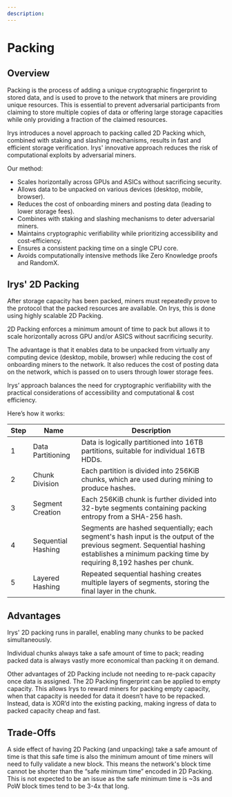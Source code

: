 ```yaml
---
description:
---
```




# Packing

<div className="w-full flex justify-center">
	<div className="w-full">
		<SimpleRiveViewer
			src="/diagrams/architecture/irys-docs-fast-2d-packing.riv"
			width={1920}
			height={1080}
			stateMachine="2D-Packing"
		/>
	</div>
</div>

## Overview

Packing is the process of adding a unique cryptographic fingerprint to stored data, and is used to prove to the network that miners are providing unique resources. This is essential to prevent adversarial participants from claiming to store multiple copies of data or offering large storage capacities while only providing a fraction of the claimed resources.

Irys introduces a novel approach to packing called 2D Packing which, combined with staking and slashing mechanisms, results in fast and efficient storage verification. Irys' innovative approach reduces the risk of computational exploits by adversarial miners.

Our method:

- Scales horizontally across GPUs and ASICs without sacrificing security.
- Allows data to be unpacked on various devices (desktop, mobile, browser).
- Reduces the cost of onboarding miners and posting data (leading to lower storage fees).
- Combines with staking and slashing mechanisms to deter adversarial miners.
- Maintains cryptographic verifiability while prioritizing accessibility and cost-efficiency.
- Ensures a consistent packing time on a single CPU core.
- Avoids computationally intensive methods like Zero Knowledge proofs and RandomX.

## Irys' 2D Packing

After storage capacity has been packed, miners must repeatedly prove to the protocol that the packed resources are available. On Irys, this is done using highly scalable 2D Packing.

2D Packing enforces a minimum amount of time to pack but allows it to scale horizontally across GPU and/or ASICS without sacrificing security.

The advantage is that it enables data to be unpacked from virtually any computing device (desktop, mobile, browser) while reducing the cost of onboarding miners to the network. It also reduces the cost of posting data on the network, which is passed on to users through lower storage fees.

Irys’ approach balances the need for cryptographic verifiability with the practical considerations of accessibility and computational & cost efficiency.

Here’s how it works:

| Step | Name               | Description                                                                                                                                                                                   |
| ---- | ------------------ | --------------------------------------------------------------------------------------------------------------------------------------------------------------------------------------------- |
| 1    | Data Partitioning  | Data is logically partitioned into 16TB partitions, suitable for individual 16TB HDDs.                                                                                                        |
| 2    | Chunk Division     | Each partition is divided into 256KiB chunks, which are used during mining to produce hashes.                                                                                                 |
| 3    | Segment Creation   | Each 256KiB chunk is further divided into 32-byte segments containing packing entropy from a SHA-256 hash.                                                                                    |
| 4    | Sequential Hashing | Segments are hashed sequentially; each segment's hash input is the output of the previous segment. Sequential hashing establishes a minimum packing time by requiring 8,192 hashes per chunk. |
| 5    | Layered Hashing    | Repeated sequential hashing creates multiple layers of segments, storing the final layer in the chunk.                                                                                        |

## Advantages

Irys' 2D packing runs in parallel, enabling many chunks to be packed simultaneously.

Individual chunks always take a safe amount of time to pack; reading packed data is always vastly more economical than packing it on demand.

Other advantages of 2D Packing include not needing to re-pack capacity once data is assigned. The 2D Packing fingerprint can be applied to empty capacity. This allows Irys to reward miners for packing empty capacity, when that capacity is needed for data it doesn’t have to be repacked. Instead, data is XOR’d into the existing packing, making ingress of data to packed capacity cheap and fast.

## Trade-Offs

A side effect of having 2D Packing (and unpacking) take a safe amount of time is that this safe time is also the minimum amount of time miners will need to fully validate a new block. This means the network's block time cannot be shorter than the “safe minimum time” encoded in 2D Packing. This is not expected to be an issue as the safe minimum time is ~3s and PoW block times tend to be 3-4x that long.
